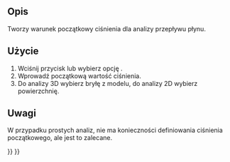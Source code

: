 <languages/>

{{Docnav
|[[FEM_ConstraintInitialFlowVelocity/pl|Warunek początkowy prędkości przepływu]]
|[[FEM_ConstraintFlowVelocity/pl|Warunek brzegowy prędkości przepływu]]
|[[FEM_Workbench/pl|środowisko pracy MES]]
|IconL=FEM_ConstraintInitialFlowVelocity.svg
|IconR=FEM_ConstraintFlowVelocity.svg
|IconC=Workbench_FEM.svg
}}

{{GuiCommandContainer|
{{GuiCommand/pl
|Name=FEM ConstraintInitialPressure
|Name/pl=MES: Warunek początkowy ciśnienia
|MenuLocation=Model → Warunki brzegowe dla płynu → Warunek początkowy ciśnienia
|Workbenches=[[FEM_Workbench/pl|MES]]
|Version=0.21
|SeeAlso=[[FEM_ConstraintInitialFlowVelocity/pl|Warunek początkowy prędkości przepływu]]
}}
{{GuiCommandFemInfo/pl
|Solvers=Elmer
}}
}}

<span id="Description"></span>
==Opis==

Tworzy warunek początkowy ciśnienia dla analizy przepływu płynu.

<span id="Usage"></span>
==Użycie== 

# Wciśnij przycisk {{Button|[[Image:FEM_ConstraintInitialPressure.svg|16px]] [[FEM_ConstraintInitialPressure/pl|Warunek początkowy ciśnienia]]}} lub wybierz opcję {{MenuCommand|Model → Warunki brzegowe dla płynu → [[Image:FEM_ConstraintInitialPressure.svg|16px]] Warunek początkowy ciśnienia}}.
# Wprowadź początkową wartość ciśnienia.
# Do analizy 3D wybierz bryłę z modelu, do analizy 2D wybierz powierzchnię.

<span id="Notes"></span>
==Uwagi== 

W przypadku prostych analiz, nie ma konieczności definiowania ciśnienia początkowego, ale jest to zalecane.


{{Docnav
|[[FEM_ConstraintInitialFlowVelocity/pl|Warunek początkowy prędkości przepływu]]
|[[FEM_ConstraintFlowVelocity/pl|Warunek brzegowy prędkości przepływu]]
|[[FEM_Workbench/pl|środowisko pracy MES]]
|IconL=FEM_ConstraintInitialFlowVelocity.svg
|IconR=FEM_ConstraintFlowVelocity.svg
|IconC=Workbench_FEM.svg
}}

{{FEM Tools navi{{#translation:}}}}
{{Userdocnavi{{#translation:}}}}